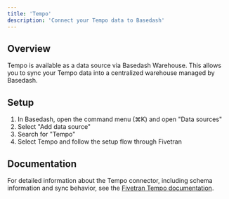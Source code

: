 ```yaml
---
title: 'Tempo'
description: 'Connect your Tempo data to Basedash'
---
```


## Overview

Tempo is available as a data source via Basedash Warehouse. This allows you to sync your Tempo data into a centralized warehouse managed by Basedash.

## Setup

1. In Basedash, open the command menu (⌘K) and open "Data sources"
2. Select "Add data source"
3. Search for "Tempo"
4. Select Tempo and follow the setup flow through Fivetran

## Documentation

For detailed information about the Tempo connector, including schema information and sync behavior, see the [Fivetran Tempo documentation](https://fivetran.com/docs/connectors/applications/tempo).
